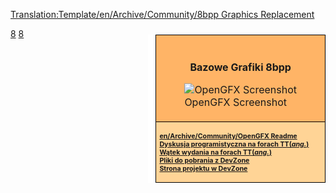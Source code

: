 <noinclude>[[Translation:Template/en/Archive/Community/8bpp Graphics Replacement]]</noinclude><noinclude></noinclude>
<div style="float:right; padding-left:12px; background:#ffffff;margin-top:10px;">
<div style="border:1px solid #000000; background:#ffb466; padding:5px; -moz-border-radius-topleft:5px; -moz-border-radius-topright:5px; font-size: 12pt;">
<div style="text-align:center; margin-bottom:1em"><strong style="font-size:1em">{{PAGENAME}}<br />Bazowe Grafiki 8bpp</strong></div>
[[File:en/Archive/Community/OpenGFX Screenshot.png|center|OpenGFX Screenshot]]
</div>
<div style="border:1px solid black; border-top-width: 0px; background:#ffd496; padding:5px; -moz-border-radius-bottomleft:5px; -moz-border-radius-bottomright:8px; font-size: 8pt; font-weight:bold">
[[en/Archive/Community/OpenGFX Readme]]<br />

[http://www.tt-forums.net/viewtopic.php?t=38122 Dyskusja programistyczna na forach TT(''ang.'')]<br/>
[http://www.tt-forums.net/viewtopic.php?t=40162 Wątek wydania na forach TT(''ang.'')]<br/>
[http://bundles.openttdcoop.org/opengfx/releases Pliki do pobrania z DevZone]<br>
[http://dev.openttdcoop.org/projects/OpenGFX/ Strona projektu w DevZone]<br/>
</div>
</div><includeonly><!--[[Category:8bpp Graphics Replacement|{{PAGENAME}}]]-->[[Category:pl/Archive/Community/Wymiana Grafik 8bpp|{{PAGENAME}}]]</includeonly><noinclude>

<!--[[Category:Templates|8]][[Category:Navigation|8]]--> [[Category:pl/Szablony|8]][[Category:pl/Nawigacji|8]]
</noinclude>